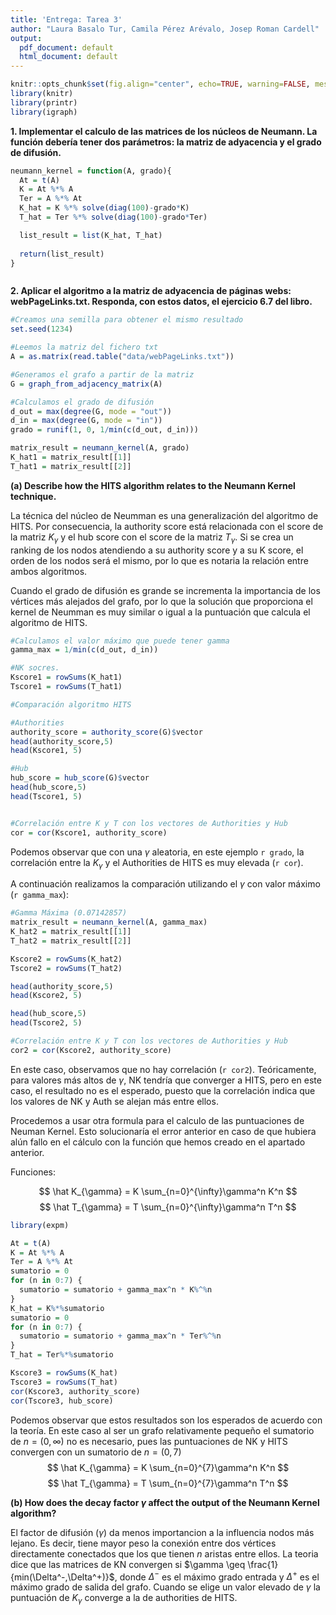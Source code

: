```yaml
---
title: 'Entrega: Tarea 3'
author: "Laura Basalo Tur, Camila Pérez Arévalo, Josep Roman Cardell"
output:
  pdf_document: default
  html_document: default
---
```



```r
knitr::opts_chunk$set(fig.align="center", echo=TRUE, warning=FALSE, message=FALSE,autodep = TRUE,cache=TRUE)
library(knitr)
library(printr)
library(igraph)
```

**1. Implementar el calculo de las matrices de los núcleos de Neumann. La función debería tener dos parámetros: la matriz de adyacencia y el grado de difusión.**


```r

neumann_kernel = function(A, grado){
  At = t(A)
  K = At %*% A
  Ter = A %*% At
  K_hat = K %*% solve(diag(100)-grado*K)
  T_hat = Ter %*% solve(diag(100)-grado*Ter)

  list_result = list(K_hat, T_hat)
  
  return(list_result)
}



```

**2. Aplicar el algoritmo a la matriz de adyacencia de páginas webs: webPageLinks.txt. Responda, con estos datos, el ejercicio 6.7 del libro.**

```r
#Creamos una semilla para obtener el mismo resultado
set.seed(1234)

#Leemos la matriz del fichero txt
A = as.matrix(read.table("data/webPageLinks.txt"))

#Generamos el grafo a partir de la matriz
G = graph_from_adjacency_matrix(A)

#Calculamos el grado de difusión
d_out = max(degree(G, mode = "out"))
d_in = max(degree(G, mode = "in"))
grado = runif(1, 0, 1/min(c(d_out, d_in)))

matrix_result = neumann_kernel(A, grado)
K_hat1 = matrix_result[[1]]
T_hat1 = matrix_result[[2]]
```


**(a) Describe how the HITS algorithm relates to the Neumann Kernel technique.**

La técnica del núcleo de Neumman es una generalización del algoritmo de HITS. Por consecuencia, la authority score está relacionada con el score de la matriz $K_{\gamma}$ y el hub score con el score de la matriz $T_{\gamma}$. Si se crea un ranking de los nodos atendiendo a su authority score y a su K score, el orden de los nodos será el mismo, por lo que es notaria la relación entre ambos algoritmos.

Cuando el grado de difusión es grande se incrementa la importancia de los vértices más alejados del grafo, por lo que la solución que proporciona el kernel de Neumman  es muy similar o igual a la puntuación que calcula el algoritmo de HITS. 


```r
#Calculamos el valor máximo que puede tener gamma
gamma_max = 1/min(c(d_out, d_in)) 

#NK socres.
Kscore1 = rowSums(K_hat1) 
Tscore1 = rowSums(T_hat1) 

#Comparación algoritmo HITS 

#Authorities
authority_score = authority_score(G)$vector
head(authority_score,5)
head(Kscore1, 5)

#Hub
hub_score = hub_score(G)$vector
head(hub_score,5)
head(Tscore1, 5)


#Correlación entre K y T con los vectores de Authorities y Hub
cor = cor(Kscore1, authority_score)
```

Podemos observar que con una $\gamma$ aleatoria, en este ejemplo `r grado`, la correlación entre la $K_{\gamma}$ y el Authorities de HITS es muy elevada (`r cor`).

A continuación realizamos la comparación utilizando el $\gamma$ con valor máximo (`r gamma_max`):

```r
#Gamma Máxima (0.07142857)
matrix_result = neumann_kernel(A, gamma_max)
K_hat2 = matrix_result[[1]]
T_hat2 = matrix_result[[2]]

Kscore2 = rowSums(K_hat2)
Tscore2 = rowSums(T_hat2) 

head(authority_score,5)
head(Kscore2, 5)

head(hub_score,5)
head(Tscore2, 5)

#Correlación entre K y T con los vectores de Authorities y Hub
cor2 = cor(Kscore2, authority_score)
```

En este caso, observamos que no hay correlación (`r cor2`). Teóricamente, para valores más altos de $\gamma$, NK tendría que converger a HITS, pero en este caso, el resultado no es el esperado, puesto que la correlación indica que los valores de NK y Auth se alejan más entre ellos.

Procedemos a usar otra formula para el calculo de las puntuaciones de Neuman Kernel. Esto solucionaría el error anterior en caso de que hubiera alún fallo en el cálculo con la función que hemos creado en el apartado anterior.

Funciones: 

$$
\hat K_{\gamma} = K \sum_{n=0}^{\infty}\gamma^n K^n
$$
$$
\hat T_{\gamma} = T \sum_{n=0}^{\infty}\gamma^n T^n
$$
```r
library(expm)

At = t(A)
K = At %*% A
Ter = A %*% At
sumatorio = 0
for (n in 0:7) {
  sumatorio = sumatorio + gamma_max^n * K%^%n
}
K_hat = K%*%sumatorio
sumatorio = 0
for (n in 0:7) {
  sumatorio = sumatorio + gamma_max^n * Ter%^%n
}
T_hat = Ter%*%sumatorio

Kscore3 = rowSums(K_hat)
Tscore3 = rowSums(T_hat)
cor(Kscore3, authority_score)
cor(Tscore3, hub_score)
```
Podemos observar que estos resultados son los esperados de acuerdo con la teoría. En este caso al ser un grafo relativamente pequeño el sumatorio de $n=(0,\infty)$ no es necesario, pues las puntuaciones de NK y HITS convergen con un sumatorio de $n=(0,7)$
$$
\hat K_{\gamma} = K \sum_{n=0}^{7}\gamma^n K^n
$$
$$
\hat T_{\gamma} = T \sum_{n=0}^{7}\gamma^n T^n
$$



**(b) How does the decay factor $\gamma$ affect the output of the Neumann Kernel algorithm?**

El factor de difusión ($\gamma$) da menos importancion a la influencia nodos más lejano. Es decir, tiene mayor peso la conexión entre dos vértices directamente conectados que los que tienen *n* aristas entre ellos. La teoria dice que las matrices de KN convergen si $\gamma \geq \frac{1}{min(\Delta^-,\Delta^+)}$, donde $\Delta^-$ es el máximo grado entrada y $\Delta^+$ es el máximo grado de salida del grafo. Cuando se elige un valor elevado de $\gamma$ la puntuación de $K_{\gamma}$ converge a la de authorities de HITS.



